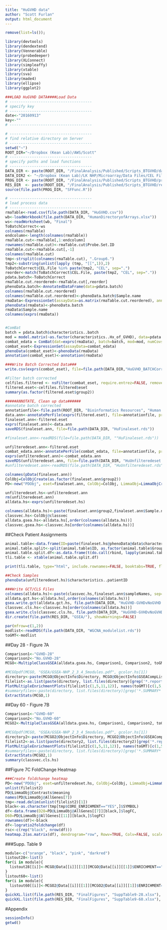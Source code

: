 ```yaml
---
title: "HuGVHD data"
author: "Scott Furlan"
output: html_document
---
```



```r
remove(list=ls());

library(devtools)
library(dendextend)
library(Vennerable)
library(probedeeper)
library(XLConnect)
library(simpleaffy)
library(xtable)
library(sva)
library(made4)
library(ellipse)
library(ggplot2)

###LOAD HuGVHD DATA####Load Data
# -------------------------------------
# specify key
# -------------------------------------
date<-"20160913"
key<-""
# -------------------------------------

# -------------------------------------
# find relative directory on Server
# -------------------------------------
setwd("~")
ROOT_DIR="~/Dropbox (Kean Lab)/AWS/Scott"
# -------------------------------------
# specify paths and load functions
# -------------------------------------
DATA_DIR <- paste(ROOT_DIR, "/FinalAnalysis/Published/Scripts_BTGVHD/data", sep="") # SPECIFY HERE
DATA_DIR2 <- "~/Dropbox (Kean Lab)/LK NHP/Microarray/Data Files/CEL Files"
PROG_DIR <- paste(ROOT_DIR, "/FinalAnalysis/Published/Scripts_BTGVHD/prog", sep="")      # SPECIFY HERE
RES_DIR  <- paste(ROOT_DIR, "/FinalAnalysis/Published/Scripts_BTGVHD/res", sep="")      # SPECIFY HERE
source(file.path(PROG_DIR, "SFFunc.R"))

# -------------------------------------
# load process data
# -------------------------------------
rmaTable<-read.csv(file.path(DATA_DIR, "HuGVHD.csv"))
wb<-loadWorkbook(file.path(DATA_DIR, "HumanDirectoryofArrays.xlsx"))
ws<-readWorksheet(wb, "Final")
ToBatchCorrect<-ws
colnames(rmaTable)
endcolumn<-length(colnames(rmaTable))
rmaTable.cut<-rmaTable[,1:endcolumn]
rownames(rmaTable.cut)<-rmaTable.cut$Probe.Set.ID
rmaTable.cut<-rmaTable.cut[,-1]
colnames(rmaTable.cut)
tmp<-strsplit(colnames(rmaTable.cut), ".Group6.")
tmp2<-substring(unlist(lapply (tmp, "[[",1)),2)
ToBatchCorrect$CEL.File %in% paste(tmp2, "CEL", sep=".")
reorder<-match(ToBatchCorrect$CEL.File, paste(tmp2, "CEL", sep="."))
pdata.batch<-ToBatchCorrect
rmaTable.cut.reordered<-rmaTable.cut[,reorder]
phenoData.batch<-AnnotatedDataFrame(data=pdata.batch)
colnames(rmaTable.cut.reordered)
colnames(rmaTable.cut.reordered)<-phenoData.batch$Sample.name
rmaData<-ExpressionSet(assayData=as.matrix(rmaTable.cut.reordered), annotation="pd.hta.2.0")
phenoData(rmaData)<-phenoData.batch
rmaData$Sample.name
colnames(exprs(rmaData))


#ComBat
batch = pdata.batch$characteristics..batch
mod = model.matrix(~as.factor(characteristics..Hx_of_GVHD), data=pdata.batch)
combat_edata = ComBat(dat=exprs(rmaData), batch=batch, mod=mod, numCovs=NULL, par.prior=TRUE, prior.plots=FALSE)
combat_eset<-ExpressionSet(assayData=combat_edata)
phenoData(combat_eset)<-phenoData(rmaData)
annotation(combat_eset)<-annotation(rmaData)

###Write Batch Corrected Data###
write.csv(exprs(combat_eset), file=file.path(DATA_DIR,"HuGVHD_BATCHCorr.csv"))

#Filter batch corrected
celfiles.filtered <- nsFilter(combat_eset, require.entrez=FALSE, remove.dupEntrez=FALSE)
filtered.eset<-celfiles.filtered$eset
summary(as.factor(filtered.eset$group2))

#####ANNOTATE, Clean up data######
#annotate batch corrected
annotationfile<-file.path(ROOT_DIR, "Bioinformatics Resources", "Human Annotation", "MasterHumanTable.csv")
data.ann<-annotatePerFile(exprs(filtered.eset), file=annotationfile, probecode="ProbesetID", genecode="GeneSymbol")
finaleset.ann<-filtered.eset
exprs(finaleset.ann)<-data.ann
saveRDS(finaleset.ann, file=file.path(DATA_DIR, "HuFinaleset.rds"))

#finaleset.ann<-readRDS(file=file.path(DATA_DIR, ""HuFinaleset.rds"))

unfilteredeset.ann<-filtered.eset
combat_edata.ann<-annotatePerFile(combat_edata, file=annotationfile, probecode="ProbesetID", genecode="GeneSymbol")
exprs(unfilteredeset.ann)<-combat_edata.ann
saveRDS(unfilteredeset.ann, file=file.path(DATA_DIR, "HuUnfilteredeset.rds"))
#unfilteredeset.ann<-readRDS(file.path(DATA_DIR, "HuUnfilteredeset.rds"))

colnames(pData(finaleset.ann))
ColObj=ColObjCreate(as.factor(finaleset.ann$group2))
PD<-new("PDObj", eset=finaleset.ann, ColObj=ColObj, LimmaObj=LimmaObjCreate(finaleset.ann, ColObj))
```


```r
unfilteredeset.hs<-unfilteredeset.ann
rm(unfilteredeset.ann)
alldata.hs<-exprs(unfilteredeset.hs)

colnames(alldata.hs)<-paste(finaleset.ann$group2,finaleset.ann$Sample.name, sep=".")
classvec.hs<-ColObj@classvec
alldata.gsea.hs<-alldata.hs[,order(colnames(alldata.hs))]
classvec.gsea.hs<-classvec.hs[order(colnames(alldata.hs))]
```

##Check Patient Assignments
```r
animal.table<-data.frame(ID=paste(finaleset.hs@phenoData@data$characteristics..patientID, " Day-", finaleset.hs@phenoData@data$characteristics..day_post_HCT, finaleset.hs@phenoData@data$CEL.File, sep=""), Group=finaleset.hs@phenoData@data$group2, stringsAsFactors=F)
animal.table.split<-split(animal.table$ID, as.factor(animal.table$Group))
animal.table.split.df<-as.data.frame(t(do.call(rbind, lapply(animal.table.split, '[', 1:max(sapply(animal.table.split, length))))))
tli.table <- xtable(animal.table.split.df)
```

```r
print(tli.table, type="html", include.rownames=FALSE, booktabs=TRUE, floating=FALSE, scalebox=0.6)
```

``` r
##Check Samples
phenoData(unfilteredeset.hs)$characteristics..patientID

###Write GCT/CLS Files
colnames(alldata.hs)<-paste(classvec.hs,finaleset.ann$sampleNames, sep=".")
alldata.gct.hs<-alldata.hs[,order(colnames(alldata.hs))]
gsea.write.gct(alldata.gct.hs, file.path(DATA_DIR, "HuGVHD-GVHDvNoGVHD.gct"))
classvec.cls.hs<-classvec.hs[order(colnames(alldata.hs))]
gsea.write.cls(classvec.cls.hs, file.path(DATA_DIR, "HuGVHD-GVHDvNoGVHD.gct.cls"))
dir.create(file.path(RES_DIR, "GSEA/"), showWarnings=FALSE)

par(mfrow=c(1,2))
modlist<-readRDS(file.path(DATA_DIR, "WGCNA_modulelist.rds"))
toGMT<-modlist
```


##Day 28 - Figure 7A
```r
Comparison1<-"GVHD-28"
Comparison2<-"No.GVHD-28"
MCGO<-MultipleClassGSEA(alldata.gsea.hs, Comparison1, Comparison2, toGMT, classvec=classvec.cls.hs, runGSEAcode=TRUE, reshuffling.type="gene.labels", directory<- RES_DIR, uniquelabel="WGCNA-Modules")

#MCGOpdf(MCGO, "GSEA/GSEA-NHP_2_3_4_5modules.pdf", gcolor.hs[1])
directory<-paste(MCGO@ObjectInfo$Directory, MCGO@ObjectInfo$GSEACompList$Prefix[1], sep="")
filelist<-as.list(paste(directory, list.files(directory)[grep('*.report*', list.files(directory))], sep="/"))
PlotMultipleEnrichmentPlots(filelist[c(1,5,11,12)], names(toGMT)[c(1,5,11,12)])
#summaryfiles<-paste(directory, list.files(directory)[grep('*.SUMMARY*', list.files(directory))], sep="/")
ExtractStats(MCGO,1)
```

##Day 60 - Figure 7B
```r
Comparison1<-"GVHD-60"
Comparison2<-"No.GVHD-60"
MCGO2<-MultipleClassGSEA(alldata.gsea.hs, Comparison1, Comparison2, toGMT, classvec=classvec.cls.hs, runGSEAcode=TRUE, reshuffling.type="gene.labels", directory<- RES_DIR, uniquelabel="WGCNA-Modules")

#MCGOpdf(MCGO, "GSEA/GSEA-NHP_2_3_4_5modules.pdf", gcolor.hs[1])
directory2<-paste(MCGO2@ObjectInfo$Directory, MCGO2@ObjectInfo$GSEACompList$Prefix[1], sep="")
filelist2<-as.list(paste(directory2, list.files(directory2)[grep('*.report*', list.files(directory2))], sep="/"))
PlotMultipleEnrichmentPlots(filelist2[c(1,5,11,12)], names(toGMT)[c(1,5,11,12)])
#summaryfiles<-paste(directory, list.files(directory)[grep('*.SUMMARY*', list.files(directory))], sep="/")
ExtractStats(MCGO2,1)
summary(classvec.cls.hs)
```


##Figure 7C FoldChange Heatmap
```r
###Create foldchange heatmap
PD<-new("PDObj", eset=unfilteredeset.hs, ColObj=ColObj, LimmaObj=LimmaObjCreate(unfilteredeset.hs, ColObj))
unlist(filelist2)
PD@LimmaObj@Contrasts$meaning
names(PD@LimmaObj@AllGenes[7])
tmp<-read.delim(unlist(filelist2)[1])
black<-as.character(tmp[tmp$CORE_ENRICHMENT=="YES",]$SYMBOL)
df<-data.frame(D28=PD@LimmaObj@AllGenes[[7]][black,]$logFC,
D60=PD@LimmaObj@AllGenes[[11]][black,]$logFC)
rownames(df)<-black
df<-logratio2foldchange(df)
rsc<-c(rep("black", nrow(df)))
heatmap.2(as.matrix(df), dendrogram="row", Rowv=TRUE, Colv=FALSE, scale="none", RowSideCol=rsc, col=gsea.col,  trace="none", density.info="none", main="LE Day 60 Black module Genes by Fold Change", cexCol=0.7)
```

###Supp. Table 9
```r
module<-c("orange", "black", "pink", "darkred")
listout28<-list()
for(i in module){
  listout28[[i]]<-MCGO@Data[[i]][[1]][MCGO@Data[[i]][[1]]$ENRICHMENT=="YES",]
}
listout60<-list()
for(i in module){
  listout60[[i]]<-MCGO2@Data[[i]][[1]][MCGO2@Data[[i]][[1]]$ENRICHMENT=="YES",]
}
quickXL.list(file.path(RES_DIR, "FinalFigures", "SuppTable9-28.xlsx"), listout28)
quickXL.list(file.path(RES_DIR, "FinalFigures", "SuppTable9-60.xlsx"), listout60)
```

#Appendix
```r
sessionInfo()
getwd()
```


